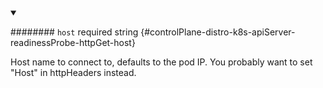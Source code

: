 
<details className="config-field" data-expandable="false" open>
<summary>

######## `host` <span className="config-field-required" data-required="false">required</span> <span className="config-field-type">string</span> <span className="config-field-default"></span> <span className="config-field-enum"></span> {#controlPlane-distro-k8s-apiServer-readinessProbe-httpGet-host}

Host name to connect to, defaults to the pod IP. You probably want to set
"Host" in httpHeaders instead.

</summary>



</details>
